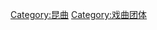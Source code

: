 {{Catnav|頁面分類|人文學科|艺术|表演藝術|戏剧|昆曲剧团}}
{{Catnav|頁面分類|人文學科|艺术|藝術團體|昆曲剧团}}
{{Catnav|頁面分類|人文學科|艺术|文学|戏剧|昆曲剧团}}
{{Catnav|頁面分類|人文學科|文学|文學體裁|戏剧|昆曲剧团}}

[[Category:昆曲|Category:昆曲]]
[[Category:戏曲团体|Category:戏曲团体]]